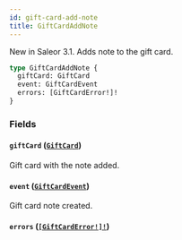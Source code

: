 ```yaml
---
id: gift-card-add-note
title: GiftCardAddNote
---
```


New in Saleor 3.1. Adds note to the gift card.

```graphql
type GiftCardAddNote {
  giftCard: GiftCard
  event: GiftCardEvent
  errors: [GiftCardError!]!
}
```

### Fields

#### `giftCard` ([`GiftCard`](../../../developer/api-reference/objects/gift-card))

Gift card with the note added.

#### `event` ([`GiftCardEvent`](../../../developer/api-reference/objects/gift-card-event))

Gift card note created.

#### `errors` ([`[GiftCardError!]!`](../../../developer/api-reference/objects/gift-card-error))
